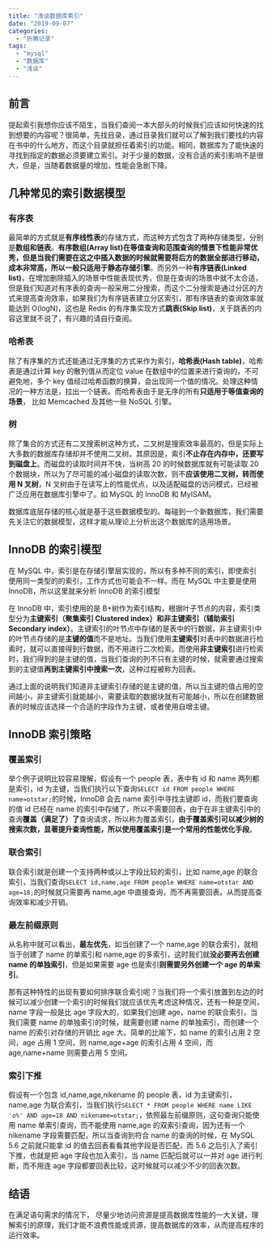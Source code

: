 ```yaml
---
title: "浅谈数据库索引"
date: "2019-09-07"
categories:
  - "折腾记录"
tags:
  - "mysql"
  - "数据库"
  - "浅谈"
---
```


## 前言

提起索引我想你应该不陌生，当我们查阅一本大部头的时候我们应该如何快速的找到想要的内容呢？很简单，先找目录，通过目录我们就可以了解到我们要找的内容在书中的什么地方，而这个目录就担任着索引的功能。相同，数据库为了能快速的寻找到指定的数据必须要建立索引。对于少量的数据，没有合适的索引影响不是很大，但是，当随着数据量的增加，性能会急剧下降。

## 几种常见的索引数据模型

### 有序表

最简单的方式就是**有序线性表**的存储方式，而这种方式包含了两种存储类型，分别是**数组和链表**。**有序数组(Array list)**在等值查询和范围查询的情景下性能非常优秀，但是当我们需要在这之中插入数据的时候就需要将后方的数据全部进行移动，成本非常高，所以一般**只适用于静态存储引擎**。而另外一种**有序链表(Linked list)**，在增加删除插入的场景中性能表现优秀，但是在查询的场景中就不太合适，但是我们知道对有序表的查询一般采用二分搜索，而这个二分搜索是通过分区的方式来提高查询效率，如果我们为有序链表建立分区索引，那有序链表的查询效率就能达到 O(logN)，这也是 Redis 的有序集实现方式**跳表(Skip list)**，关于跳表的内容这里就不说了，有兴趣的请自行查阅。

### 哈希表

除了有序集的方式还能通过无序集的方式来作为索引，**哈希表(Hash table)**，哈希表是通过计算 key 的散列值从而定位 value 在数组中的位置来进行查询的，不可避免地，多个 key 值经过哈希函数的换算，会出现同一个值的情况。处理这种情况的一种方法是，拉出一个链表。而哈希表由于是无序的所有**只适用于等值查询的场景**， 比如 Memcached 及其他一些 NoSQL 引擎。

### 树

除了集合的方式还有二叉搜索树这种方式，二叉树是搜索效率最高的，但是实际上大多数的数据库存储却并不使用二叉树。其原因是，索引**不止存在内存中，还要写到磁盘上**。而磁盘的读取时间并不快，当树高 20 的时候数据库就有可能读取 20 个数据块，所以为了尽可能的减小磁盘的读取次数，则不**应该使用二叉树，转而使用 N 叉树**，N 叉树由于在读写上的性能优点，以及适配磁盘的访问模式，已经被广泛应用在数据库引擎中了。如 MySQL 的 InnoDB 和 MyISAM。

数据库底层存储的核心就是基于这些数据模型的。每碰到一个新数据库，我们需要先关注它的数据模型，这样才能从理论上分析出这个数据库的适用场景。

## InnoDB 的索引模型

在 MySQL 中，索引是在存储引擎层实现的，所以有多种不同的索引，即使索引使用同一类型的的索引，工作方式也可能会不一样。而在 MySQL 中主要是使用 InnoDB，所以这里就来分析 InnoDB 的索引模型

在 InnoDB 中，索引使用的是 B+树作为索引结构，根据叶子节点的内容，索引类型分为**主键索引（聚集索引 Clustered index）**和**非主键索引（辅助索引 Secondary index）**。主键索引的叶节点中存储的是表中的行数据，非主键索引中的叶节点存储的是**主键的值**而不是地址。当我们使用**主键索引**对表中的数据进行检索时，就可以直接得到行数据，而不用进行二次检索。而使用**非主键索引**进行检索时，我们得到的是主键的值，当我们查询的列不只有主键的时候，就需要通过搜索到的主键值**再到主键索引中搜索一次**，这种过程被称为回表。

通过上面的说明我们知道非主键索引存储的是主键的值，所以当主键的值占用的空间越小，非主键索引就能越小，需要读取的数据块就有可能越小，所以在创建数据表的时候应该选择一个合适的字段作为主键，或者使用自增主键。

## InnoDB 索引策略

### 覆盖索引

举个例子说明比较容易理解，假设有一个 people 表，表中有 id 和 name 两列都是索引，id 为主键，当我们执行以下查询`SELECT id FROM people WHERE name=otstar;`的时候，InnoDB 会去 name 索引中寻找主键即 id，而我们要查询的值 id 已经在 name 的索引中存储了，所以不需要回表，由于在非主键索引中的查询**覆盖（满足了）了**查询请求，所以称为覆盖索引，**由于覆盖索引可以减少树的搜索次数，显著提升查询性能，所以使用覆盖索引是一个常用的性能优化手段**。

### 联合索引

联合索引就是创建一个支持两种或以上字段比较的索引，比如 name,age 的联合索引，当我们查询`SELECT id,name,age FROM people WHERE name=otstar AND age=18;`的时候就只需要再 name,age 中直接查询，而不再需要回表。从而提高查询效率和减少开销。

### 最左前缀原则

从名称中就可以看出，**最左优先**，如当创建了一个 name,age 的联合索引，就相当于创建了 name 的单索引和 name,age 的多索引，这时我们就**没必要再去创建 name 的单独索引**，但是如果需要 age 也是索引**则需要另外创建一个 age 的单索引**。

那有这种特性的出现有要如何排序联合索引呢？当我们将一个索引放置到左边的时候可以减少创建一个索引的时候我们就应该优先考虑这种情况，还有一种是空间，name 字段一般是比 age 字段大的，如果我们创建 age，name 的联合索引，当我们需要 name 的单独索引的时候，就需要创建 name 的单独索引，而创建一个 name 的索引对存储的开销比 age 大。简单的比喻下，如 name 的索引占用 2 空间，age 占用 1 空间，则 name,age+age 的索引占用 4 空间，而 age,name+name 则需要占用 5 空间。

### 索引下推

假设有一个包含 id,name,age,nikename 的 people 表，id 为主键索引，name,age 为联合索引，当我们执行`SELECT * FROM people WHERE name LIKE 'o%' AND age=18 AND nikename=otstar;`，依照最左前缀原则，这句查询只能使用 name 单索引查询，而不能使用 name,age 的双索引查询，因为还有一个 nikename 字段需要匹配，所以当查询到符合 name 的查询的时候，在 MySQL 5.6 之前就只能拿 id 的值去回表看看其他字段是否匹配，而 5.6 之后引入了索引下推，也就是把 age 字段也加入索引，当 name 匹配后就可以一并对 age 进行判断，而不用连 age 字段都要回表比较，这时候就可以减少不少的回表次数。

## 结语

在满足语句需求的情况下， 尽量少地访问资源是提高数据库性能的一大关键，理解索引的原理，我们才能不浪费性能或资源，提高数据库的效率，从而提高程序的运行效率。
